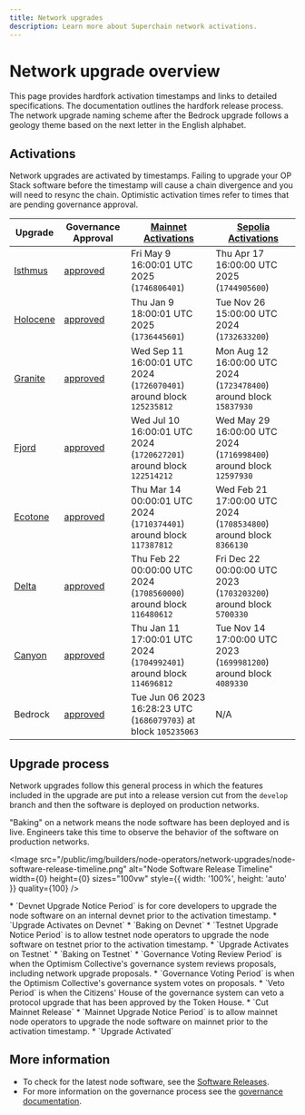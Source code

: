 ```yaml
---
title: Network upgrades
description: Learn more about Superchain network activations.
---
```








# Network upgrade overview

This page provides hardfork activation timestamps and links to detailed specifications.
The documentation outlines the hardfork release process.
The network upgrade naming scheme after the Bedrock upgrade follows a geology theme based on the next letter in the English alphabet.

## Activations

Network upgrades are activated by timestamps. Failing to upgrade your OP Stack software before the timestamp will cause a chain divergence and you will need to resync the chain. Optimistic activation times refer to times that are pending governance approval.

| Upgrade                                                                                                   | Governance Approval                                                                                                          | [Mainnet Activations](https://github.com/ethereum-optimism/superchain-registry/blob/main/superchain/configs/mainnet/superchain.toml) | [Sepolia Activations](https://github.com/ethereum-optimism/superchain-registry/blob/main/superchain/configs/sepolia/superchain.toml) |
| --------------------------------------------------------------------------------------------------------- | ---------------------------------------------------------------------------------------------------------------------------- | ------------------------------------------------------------------------------------------------------------------------------------ | ------------------------------------------------------------------------------------------------------------------------------------ |
| [Isthmus](https://specs.optimism.io/protocol/isthmus/overview.html?utm_source=op-docs\&utm_medium=docs)   | [approved](https://vote.optimism.io/proposals/8705916809146420472067303211131851783087744913535435360574720946039078686841)  | Fri May 9 16:00:01 UTC 2025 (`1746806401`)                                                                                           | Thu Apr 17 16:00:00 UTC 2025 (`1744905600`)                                                                                          |
| [Holocene](https://specs.optimism.io/protocol/holocene/overview.html?utm_source=op-docs\&utm_medium=docs) | [approved](https://vote.optimism.io/proposals/20127877429053636874064552098716749508236019236440427814457915785398876262515) | Thu Jan 9 18:00:01 UTC 2025  (`1736445601`)                                                                                          | Tue Nov 26 15:00:00 UTC 2024 (`1732633200`)                                                                                          |
| [Granite](https://specs.optimism.io/protocol/granite/overview.html?utm_source=op-docs\&utm_medium=docs)   | [approved](https://gov.optimism.io/t/upgrade-proposal-10-granite-network-upgrade/8733)                                       | Wed Sep 11 16:00:01 UTC 2024 (`1726070401`) around block `125235812`                                                                 | Mon Aug 12 16:00:00 UTC 2024 (`1723478400`) around block `15837930`                                                                  |
| [Fjord](https://specs.optimism.io/protocol/fjord/overview.html?utm_source=op-docs\&utm_medium=docs)       | [approved](https://gov.optimism.io/t/upgrade-proposal-9-fjord-network-upgrade/8236)                                          | Wed Jul 10 16:00:01 UTC 2024 (`1720627201`) around block `122514212`                                                                 | Wed May 29 16:00:00 UTC 2024 (`1716998400`) around block `12597930`                                                                  |
| [Ecotone](https://specs.optimism.io/protocol/ecotone/overview.html?utm_source=op-docs\&utm_medium=docs)   | [approved](https://gov.optimism.io/t/upgrade-proposal-5-ecotone-network-upgrade/7669)                                        | Thu Mar 14 00:00:01 UTC 2024 (`1710374401`) around block `117387812`                                                                 | Wed Feb 21 17:00:00 UTC 2024 (`1708534800`) around block `8366130`                                                                   |
| [Delta](https://specs.optimism.io/protocol/delta/overview.html?utm_source=op-docs\&utm_medium=docs)       | [approved](https://gov.optimism.io/t/final-upgrade-proposal-3-delta-network-upgrade/7310)                                    | Thu Feb 22 00:00:00 UTC 2024 (`1708560000`) around block `116480612`                                                                 | Fri Dec 22 00:00:00 UTC 2023 (`1703203200`) around block `5700330`                                                                   |
| [Canyon](https://specs.optimism.io/protocol/canyon/overview.html?utm_source=op-docs\&utm_medium=docs)     | [approved](https://gov.optimism.io/t/final-upgrade-proposal-2-canyon-network-upgrade/7088)                                   | Thu Jan 11 17:00:01 UTC 2024 (`1704992401`) around block `114696812`                                                                 | Tue Nov 14 17:00:00 UTC 2023 (`1699981200`) around block `4089330`                                                                   |
| Bedrock                                                                                                   | [approved](https://gov.optimism.io/t/final-upgrade-1-bedrock-protocol-upgrade-v2/5548)                                       | Tue Jun 06 2023 16:28:23 UTC (`1686079703`) at block `105235063`                                                                     | N/A                                                                                                                                  |

## Upgrade process

Network upgrades follow this general process in which the features included in
the upgrade are put into a release version cut from the `develop` branch and
then the software is deployed on production networks.

<Info>
  "Baking" on a network means the node software has been deployed and is live.
  Engineers take this time to observe the behavior of the software on
  production networks.
</Info>

<Image src="/public/img/builders/node-operators/network-upgrades/node-software-release-timeline.png" alt="Node Software Release Timeline" width={0} height={0} sizes="100vw" style={{ width: '100%', height: 'auto' }} quality={100} />

<Steps>
  <Step title="Devnet">
  *   `Devnet Upgrade Notice Period` is for core developers to upgrade the
        node software on an internal devnet prior to the activation timestamp.
    *   `Upgrade Activates on Devnet`
    *   `Baking on Devnet`
  </Step>

  <Step title="Testnet">
  *   `Testnet Upgrade Notice Period` is to allow testnet node operators to
        upgrade the node software on testnet prior to the activation timestamp.
    *   `Upgrade Activates on Testnet`
    *   `Baking on Testnet`
  </Step>

  <Step title="Mainnet">
  *   `Governance Voting Review Period` is when the Optimism Collective's
        governance system reviews proposals, including network upgrade proposals.
    *   `Governance Voting Period` is when the Optimism Collective's governance
        system votes on proposals.
    *   `Veto Period` is when the Citizens' House of the governance system can
        veto a protocol upgrade that has been approved by the Token House.
    *   `Cut Mainnet Release`
    *   `Mainnet Upgrade Notice Period` is to allow mainnet node operators to
        upgrade the node software on mainnet prior to the activation timestamp.
    *   `Upgrade Activated`
  </Step>
</Steps>

## More information

*   To check for the latest node software, see the [Software Releases](/operators/node-operators/releases).
*   For more information on the governance process see the [governance documentation](https://community.optimism.io/docs/governance/?utm_source=op-docs\&utm_medium=docs).
